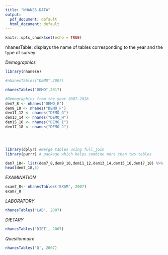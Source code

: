 ```yaml
---
title: "NHANES DATA"
output:
  pdf_document: default
  html_document: default
---
```


```r
knitr::opts_chunk$set(echo = TRUE)
```

nhanesTable: displays the name of tables corresponding to the year and the type of survey


*Demographics*
```r
library(nhanesA)

#nhanesTables("DEMO",2007)

nhanesTables("DEMO",2017)


```


```r
#Demographics from the year 2007-2018
dem7_8 <- nhanes("DEMO_E")
dem9_10 <- nhanes("DEMO_F")
dem11_12 <- nhanes("DEMO_G")
dem13_14 <- nhanes("DEMO_H")
dem15_16 <- nhanes("DEMO_I")
dem17_18 <- nhanes("DEMO_J")


 

```



```r
library(dplyr) #merge tables using full_join
library(purrr) # package which helps combine more than two tables

dem7_18<- list(dem7_8,dem9_10,dem11_12,dem13_14,dem15_16,dem17_18) %>% reduce(full_join, by = "SEQN")
head(dem7_18,5)

```

*EXAMINATION*

```r
exam7_8<- nhanesTables('EXAM', 2007)
exam7_8
```

*LABORATORY*
```r
nhanesTables('LAB', 2007)


```


*DIETARY*
```r

nhanesTables('DIET', 2007)

```

*Questionnaire*
```r

nhanesTables('Q', 2007)


```






















